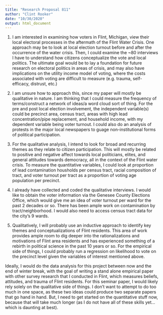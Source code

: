 ```yaml
---
title: "Research Proposal 811"
author: "Clint Rooker"
date: "10/30/2020"
output: html_document
---
```

1) I am interested in examining how voters in Flint, Michigan, view their local electoral processes in the aftermath of the Flint Water Crisis. One approach may be to look at local election turnout before and after the occurrence of the water crisis. Then, I could examine the ~80 interviews I have to understand how citizens conceptualize the vote and local politics. The ultimate goal would be to lay a foundation for future research on electoral politics in areas of crisis, and may also have implications on the utility income model of voting, where the costs associated with voting are difficult to measure (e.g. trauma, self-efficacy, distrust, etc.)

2) I am unsure how to approach this, since my paper will mostly be qualitative in nature. I am thinking that I could measure the frequency of terms/construct a network of ideas/a word cloud sort of thing. For the pre and post local election involvement, the independent variable(s) could be precinct area, census tract, areas with high lead concentration/pipe replacement, and household income, with my dependent variable being voter turnout. I could also do an analysis of protests in the major local newspapers to guage non-institutional forms of political participation. 

3) For the qualitative analysis, I intend to look for broad and recurring themes as they relate to citizen participation. This will mostly be related to positive and negative affect towards local politicians, elites, and general attitudes towards democracy, all in the context of the Flint water crisis. To measure the quantitative variables, I could look at proportion of lead contamination housholds per census tract, racial composition of tract, and voter turnout per tract as a proportion of voting age population per precinct. 

4) I already have collected and coded the qualitative interviews. I would like to obtain the voter information via the Genesee County Elections Office, which would give me an idea of voter turnout per ward for the past 2 decades or so. There has been ample work on contamination by tract/neighborhood. I would also need to access census tract data for the city's 9 wards. 

5) Qualitatively, I will probably use an inductive approach to identify key themes and conceptualizations of Flint residents. This area of work provides ample room to dig deeper into the rationalizations and motivations of Flint area residents and has experienced something of a rebirth in political science in the past 10 years or so. For the empirical side of things, I could probably run a regression on likelihood to vote on the precinct level given the variables of interest mentioned above. 

Ideally, I would do the data analysis for this project between now and the end of winter break, with the goal of writing a stand alone empirical paper with other survey research that I conducted in Flint, which measures beliefs, attitudes, and trauma of Flint residents. For this seminar paper, I would likely rely solely on the qualitative side of things. I don't want to attempt to do too much in one space, as these two ideas could produce two separate papers that go hand in hand. But, I need to get started on the quantitative stuff now, because that will take much longer (as I do not have all of these skills yet...which is daunting at best). 